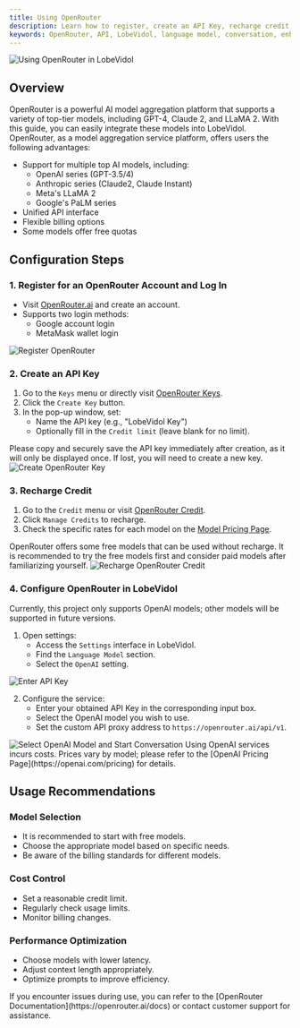 ```yaml
---
title: Using OpenRouter
description: Learn how to register, create an API Key, recharge credit, and configure OpenRouter in LobeVidol to start using various excellent large language model APIs.
keywords: OpenRouter, API, LobeVidol, language model, conversation, enhancement
---
```


<Frame>
  <img src="https://oss.vidol.chat/docs/2024/11/e3701e1f3dffaf245196ed683ede29d0.png" alt="Using OpenRouter in LobeVidol" />
</Frame>

## Overview

OpenRouter is a powerful AI model aggregation platform that supports a variety of top-tier models, including GPT-4, Claude 2, and LLaMA 2. With this guide, you can easily integrate these models into LobeVidol. OpenRouter, as a model aggregation service platform, offers users the following advantages:

- Support for multiple top AI models, including:
  - OpenAI series (GPT-3.5/4)
  - Anthropic series (Claude2, Claude Instant)
  - Meta's LLaMA 2
  - Google's PaLM series
- Unified API interface
- Flexible billing options
- Some models offer free quotas

## Configuration Steps

### 1. Register for an OpenRouter Account and Log In

- Visit [OpenRouter.ai](https://openrouter.ai/) and create an account.
- Supports two login methods:
  - Google account login
  - MetaMask wallet login

<Frame>
  <img src="https://oss.vidol.chat/assets/4dc5f7b6823b2836c4e69dd692889a9d.webp" alt="Register OpenRouter" />
</Frame>

### 2. Create an API Key

1. Go to the `Keys` menu or directly visit [OpenRouter Keys](https://openrouter.ai/keys).
2. Click the `Create Key` button.
3. In the pop-up window, set:
   - Name the API key (e.g., "LobeVidol Key")
   - Optionally fill in the `Credit limit` (leave blank for no limit).

<Note type="warning">
  Please copy and securely save the API key immediately after creation, as it will only be displayed once. If lost, you will need to create a new key.
</Note>

<Frame>
  <img src="https://oss.vidol.chat/assets/914d26be0d8dd7e2bce85ecad8192a53.webp" alt="Create OpenRouter Key" />
</Frame>

### 3. Recharge Credit

1. Go to the `Credit` menu or visit [OpenRouter Credit](https://openrouter.ai/credits).
2. Click `Manage Credits` to recharge.
3. Check the specific rates for each model on the [Model Pricing Page](https://openrouter.ai/models).

<Note>
  OpenRouter offers some free models that can be used without recharge. It is recommended to try the free models first and consider paid models after familiarizing yourself.
</Note>

<Frame>
  <img src="https://oss.vidol.chat/assets/307d22deca37827f552eebe22bccb19b.webp" alt="Recharge OpenRouter Credit" />
</Frame>

### 4. Configure OpenRouter in LobeVidol

<Note>
  Currently, this project only supports OpenAI models; other models will be supported in future versions.
</Note>

1. Open settings:
   - Access the `Settings` interface in LobeVidol.
   - Find the `Language Model` section.
   - Select the `OpenAI` setting.

<Frame>
  <img 
    src="https://oss.vidol.chat/docs/2024/11/65be98b535abfdf1de172f90f1f4d087.png"
    alt="Enter API Key"
  />
</Frame>

2. Configure the service:
   - Enter your obtained API Key in the corresponding input box.
   - Select the OpenAI model you wish to use.
   - Set the custom API proxy address to `https://openrouter.ai/api/v1`.

<Frame>
  <img 
    src="https://oss.vidol.chat/docs/2024/11/337b8df7091c4a261979de943d1474cf.png"
    alt="Select OpenAI Model and Start Conversation"
  />
</Frame>

<Warning>
  Using OpenAI services incurs costs. Prices vary by model; please refer to the [OpenAI Pricing Page](https://openai.com/pricing) for details.
</Warning>

## Usage Recommendations

### Model Selection

- It is recommended to start with free models.
- Choose the appropriate model based on specific needs.
- Be aware of the billing standards for different models.

### Cost Control

- Set a reasonable credit limit.
- Regularly check usage limits.
- Monitor billing changes.

### Performance Optimization

- Choose models with lower latency.
- Adjust context length appropriately.
- Optimize prompts to improve efficiency.

<Card>
  If you encounter issues during use, you can refer to the [OpenRouter Documentation](https://openrouter.ai/docs) or contact customer support for assistance.
</Card>

